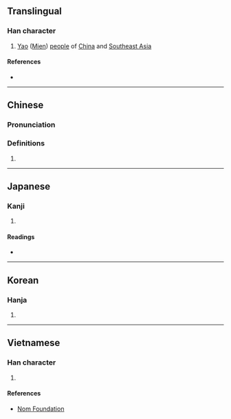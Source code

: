 {{character info/new}}
==Translingual==

===Han character===
{{Han char|rn=9|rad=人|as=10|sn=12|four=27272|canj=OBOU|ids=⿰亻䍃}}

# [[Yao]] ([[Mien]]) [[people]] of [[China]] and [[Southeast Asia]]

====References====
* {{Han ref|kx=0113.260|dkj=00971|dj=0241.150|hdz=10203.200|uh=509C|ud=20636|bh=D85C|bd=55388}}

----

==Chinese==
{{zh-forms}}

===Pronunciation===
{{zh-pron
|m=yáo
|c=jiu4
|mn=iàu
|mc=y
|oc=y
|ma=
|cat=pn
}}

===Definitions===
{{zh-hanzi}}

# {{rfdef|lang=zh}}

----

==Japanese==

===Kanji===
{{ja-kanji|grade=|rs=人10}}

# {{defn|lang=ja|sort=人10}}

====Readings====
* {{ja-readings|on=[[よう]] (yō)|kun=[[ふぞろい]] (fuzoroi), [[えだち]] (edachi), [[つかい]] (tsukai)}}

----

==Korean==

===Hanja===
{{ko-hanja|hangeul=요|rv=yo|mr=yo}}

# {{defn|lang=ko|sort=人10}}

----

==Vietnamese==

===Han character===
{{vi-readings|rs=人10| hanviet = diêu}}

# {{defn|lang=vi|sort=人10}}

====References====
* [http://nomfoundation.org/common/nom_details.php?codepoint=509c Nom Foundation]